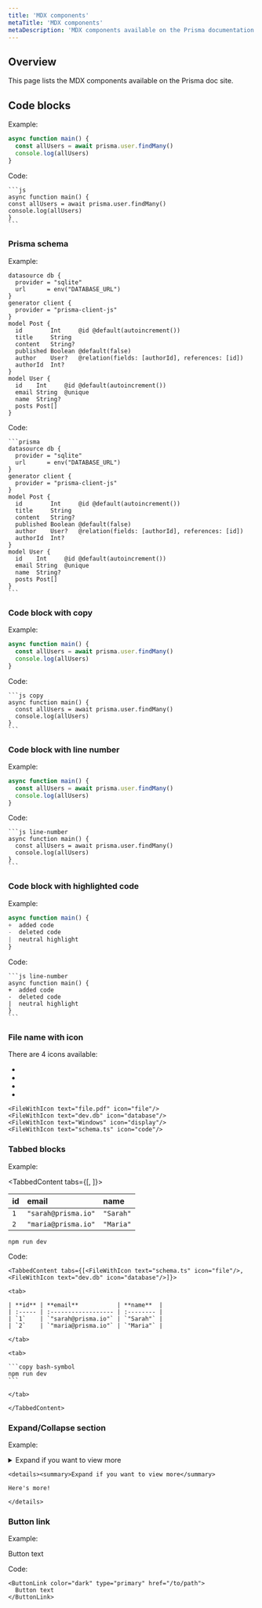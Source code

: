 ```yaml
---	
title: 'MDX components'	
metaTitle: 'MDX components'	
metaDescription: 'MDX components available on the Prisma documentation site.'
---	
```


## Overview	

This page lists the MDX components available on the Prisma doc site.

## Code blocks	

Example:

```js	
async function main() {	
  const allUsers = await prisma.user.findMany()	
  console.log(allUsers)	
}	
```

Code:

````
```js	
async function main() {	
const allUsers = await prisma.user.findMany()	
console.log(allUsers)	
}	
```
````

### Prisma schema

Example: 

```prisma	
datasource db {	
  provider = "sqlite"	
  url      = env("DATABASE_URL")	
}	
generator client {	
  provider = "prisma-client-js"	
}	
model Post {	
  id        Int     @id @default(autoincrement())	
  title     String	
  content   String?	
  published Boolean @default(false)	
  author    User?   @relation(fields: [authorId], references: [id])	
  authorId  Int?	
}	
model User {	
  id    Int     @id @default(autoincrement())	
  email String  @unique	
  name  String?	
  posts Post[]	
}	
```

Code:

````
```prisma	
datasource db {	
  provider = "sqlite"	
  url      = env("DATABASE_URL")	
}	
generator client {	
  provider = "prisma-client-js"	
}	
model Post {	
  id        Int     @id @default(autoincrement())	
  title     String	
  content   String?	
  published Boolean @default(false)	
  author    User?   @relation(fields: [authorId], references: [id])	
  authorId  Int?	
}	
model User {	
  id    Int     @id @default(autoincrement())	
  email String  @unique	
  name  String?	
  posts Post[]	
}	
```	
````

### Code block with copy	

Example: 

```js copy	
async function main() {	
  const allUsers = await prisma.user.findMany()	
  console.log(allUsers)	
}	
```	

Code:

````
```js copy	
async function main() {	
  const allUsers = await prisma.user.findMany()	
  console.log(allUsers)	
}	
```	
````

### Code block with line number	

Example:

```js line-number	
async function main() {	
  const allUsers = await prisma.user.findMany()	
  console.log(allUsers)	
}	
```	

Code:

````
```js line-number	
async function main() {	
  const allUsers = await prisma.user.findMany()	
  console.log(allUsers)	
}	
```	
````

### Code block with highlighted code	

Example:

```js line-number	
async function main() {	
+  added code	
-  deleted code	
|  neutral highlight	
}	
```	

Code:

````
```js line-number	
async function main() {	
+  added code	
-  deleted code	
|  neutral highlight	
}	
```	
````

### File name with icon	

There are 4 icons available: 

* <FileWithIcon text="file.pdf" icon="file"/>	
* <FileWithIcon text="dev.db" icon="database"/>	
* <FileWithIcon text="Windows" icon="display"/>	
* <FileWithIcon text="schema.ts" icon="code"/>	

```
<FileWithIcon text="file.pdf" icon="file"/>	
<FileWithIcon text="dev.db" icon="database"/>	
<FileWithIcon text="Windows" icon="display"/>	
<FileWithIcon text="schema.ts" icon="code"/>	
```

### Tabbed blocks	

Example:

<TabbedContent tabs={[<FileWithIcon text="schema.ts" icon="file"/>, <FileWithIcon text="dev.db" icon="database"/>]}>	

<tab>	

| **id** | **email**           | **name**  |	
| :----- | :------------------ | :-------- |	
| `1`    | `"sarah@prisma.io"` | `"Sarah"` |	
| `2`    | `"maria@prisma.io"` | `"Maria"` |	

</tab>	

<tab>	

```copy bash-symbol	
npm run dev	
```	

</tab>	

</TabbedContent>

Code:

````
<TabbedContent tabs={[<FileWithIcon text="schema.ts" icon="file"/>, <FileWithIcon text="dev.db" icon="database"/>]}>	

<tab>	

| **id** | **email**           | **name**  |	
| :----- | :------------------ | :-------- |	
| `1`    | `"sarah@prisma.io"` | `"Sarah"` |	
| `2`    | `"maria@prisma.io"` | `"Maria"` |	

</tab>	

<tab>	

```copy bash-symbol	
npm run dev	
```	

</tab>	

</TabbedContent>
````

### Expand/Collapse section	

Example:

<details><summary>Expand if you want to view more</summary>	

Here's more!

</details>	

````
<details><summary>Expand if you want to view more</summary>	

Here's more!

</details>	
````
### Button link	

Example:

<ButtonLink color="dark" type="primary" href="/to/path">	
  Button text	
</ButtonLink>

Code:

```
<ButtonLink color="dark" type="primary" href="/to/path">	
  Button text	
</ButtonLink>
```